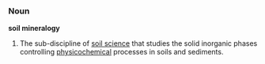 ===Noun===
'''soil mineralogy'''
# The sub-discipline of [[soil science]] that studies the solid inorganic phases controlling  [[physicochemical]] processes in soils and sediments.